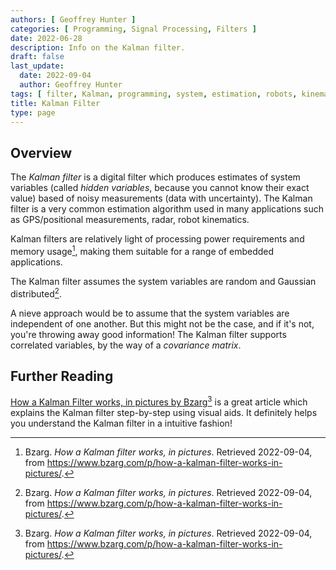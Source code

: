 ```yaml
---
authors: [ Geoffrey Hunter ]
categories: [ Programming, Signal Processing, Filters ]
date: 2022-06-28
description: Info on the Kalman filter.
draft: false
last_update:
  date: 2022-09-04
  author: Geoffrey Hunter
tags: [ filter, Kalman, programming, system, estimation, robots, kinematics, GPS, GNSS, hidden variables, variables ]
title: Kalman Filter
type: page
---
```



<WarningIsNotes />

## Overview

The _Kalman filter_ is a digital filter which produces estimates of system variables (called _hidden variables_, because you cannot know their exact value) based of noisy measurements (data with uncertainty). The Kalman filter is a very common estimation algorithm used in many applications such as GPS/positional measurements, radar, robot kinematics.

Kalman filters are relatively light of processing power requirements and memory usage[^bib-bzarg-kalman-filter-pictures], making them suitable for a range of embedded applications.

The Kalman filter assumes the system variables are random and Gaussian distributed[^bib-bzarg-kalman-filter-pictures].

A nieve approach would be to assume that the system variables are independent of one another. But this might not be the case, and if it's not, you're throwing away good information! The Kalman filter supports correlated variables, by the way of a _covariance matrix_. 

## Further Reading

[How a Kalman Filter works, in pictures by Bzarg](https://www.bzarg.com/p/how-a-kalman-filter-works-in-pictures/)[^bib-bzarg-kalman-filter-pictures] is a great article which explains the Kalman filter step-by-step using visual aids. It definitely helps you understand the Kalman filter in a intuitive fashion!

[^bib-bzarg-kalman-filter-pictures]: Bzarg. _How a Kalman filter works, in pictures_. Retrieved 2022-09-04, from https://www.bzarg.com/p/how-a-kalman-filter-works-in-pictures/.
